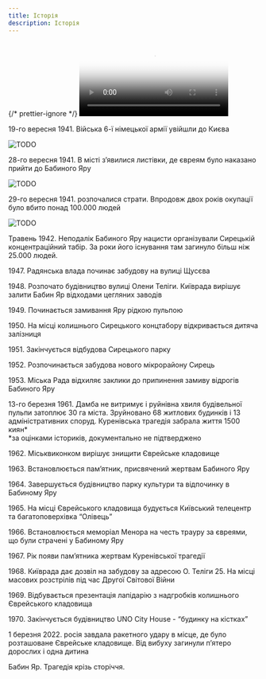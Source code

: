 ```yaml
---
title: Історія
description: Історія
---
```



{/* prettier-ignore */}
<Video src="https://static.babynyar.work/history/01-ua.mp4" poster="/assets/history/poster.webp" />

19-го вересня 1941. Війська 6-ї німецької армії увійшли до Києва

<Image src="/assets/history/img_0.webp" alt="TODO" />

28-го вересня 1941. В місті з’явилися листівки, де євреям було наказано прийти
до Бабиного Яру

<Image src="/assets/history/img_1.webp" alt="TODO" />

29-го вересня 1941. розпочалися страти. Впродовж двох років окупації було вбито
понад 100.000 людей

<Image src="/assets/history/img_2.webp" alt="TODO" />

Травень 1942. Неподалік Бабиного Яру нацисти організували Сирецькій
концентраційний табір. За роки його існування там загинуло більш ніж 25.000
людей.

1947\. Радянська влада починає забудову на вулиці Щусєва

1948\. Розпочато будівництво вулиці Олени Теліги. Київрада вирішує залити Бабин
Яр відходами цегляних заводів

1949\. Починається замивання Яру рідкою пульпою

1950\. На місці колишнього Сирецького концтабору відкривається дитяча залізниця

1951\. Закінчується відбудова Сирецького парку

1952\. Розпочинається забудова нового мікрорайону Сирець

1953\. Міська Рада відхиляє заклики до припинення замиву відрогів Бабиного Яру

13-го березня 1961. Дамба не витримує і руйнівна хвиля будівельної пульпи
затоплює 30 га міста. Зруйновано 68 житлових будинків і 13 адміністративних
споруд. Куренівська трагедія забрала життя 1500 киян* <br /> *за оцінками
істориків, документально не підтверджено <br />

1962\. Міськвиконком вирішує знищити Єврейське кладовище

1963\. Встановлюється пам’ятник, присвячений жертвам Бабиного Яру

1964\. Завершується будівництво парку культури та відпочинку в Бабиному Яру

1965\. На місці Єврейського кладовища будується Київський телецентр та
багатоповерхівка “Олівець”

1966\. Встановлюється меморіал Менора на честь трауру за євреями, що були
страчені у Бабиному Яру

1967\. Рік появи пам’ятника жертвам Куренівської трагедії

1968\. Київрада дає дозвіл на забудову за адресою О. Теліги 25. На місці масових
розстрілів під час Другої Світової Війни

1969\. Відбувається презентація лапідарію з надгробків колишнього Єврейського
кладовища

1970\. Закінчується будівництво UNO City House - “будинку на кістках”

1 березня 2022. росія завдала ракетного удару в місце, де було розташоване
Єврейське кладовище. Від вибуху загинули п’ятеро дорослих і одна дитина

Бабин Яр. Трагедія крізь сторіччя.
